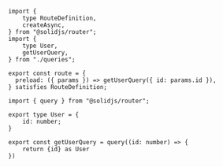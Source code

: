 ```tsx tab title="index.tsx" del={2,6} {10-12}
import {
	type RouteDefinition,
	createAsync,
} from "@solidjs/router";
import {
	type User,
	getUserQuery,
} from "./queries";

export const route = {
  preload: ({ params }) => getUserQuery({ id: params.id }),
} satisfies RouteDefinition;
```

```tsx tab title="queries.ts" del={3-5} {7-9}
import { query } from "@solidjs/router";

export type User = {
	id: number;
}

export const getUserQuery = query((id: number) => {
	return {id} as User
})
```
